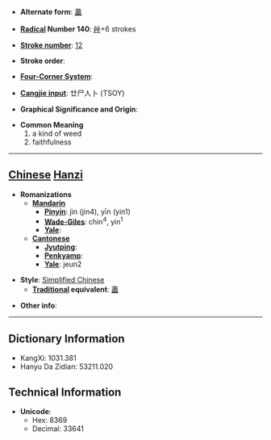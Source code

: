 * '''Alternate form''': [[藎]]

* '''[[Wiktionary:Chinese radical index| Radical]] Number 140''': [[Wiktionary:Chinese radical index 艸|艸]]+6 strokes

* '''[[Wiktionary:Chinese total strokes index|Stroke number]]''': [[Wiktionary:Chinese total strokes index 12|12]]

* '''Stroke order''': 

* '''[[Wiktionary:Chinese four corner index|Four-Corner System]]''': 

* '''[[Wiktionary:Chinese Cangjie index|Cangjie input]]''': 廿尸人卜 (TSOY)

* '''Graphical Significance and Origin''': 

* '''Common Meaning'''
*#a kind of weed
*# faithfulness


----

== [[Chinese]] [[Hanzi]] ==

* '''Romanizations'''
** '''[[Mandarin]]'''
*** '''[[Pinyin]]''': jìn (jin4), yīn (yin1)
*** '''[[Wade-Giles]]''': chin<sup>4</sup>, yin<sup>1</sup>
*** '''[[Yale]]''': 
** '''[[Cantonese]]'''
*** '''[[Jyutping]]''':
*** '''[[Penkyamp]]''': 
*** '''[[Yale]]''': jeun2

* '''Style''': [[Simplified Chinese]] 
** '''[[Traditional Chinese|Traditional]] equivalent''': [[藎]]

* '''Other info''': 

----

== Dictionary Information ==

* KangXi: 1031.381
* Hanyu Da Zidian: 53211.020

== Technical Information ==

* '''Unicode''':
** Hex: 8369
** Decimal: 33641